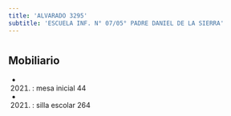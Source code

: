 ```yaml
---
title: 'ALVARADO 3295'
subtitle: 'ESCUELA INF. N° 07/05° PADRE DANIEL DE LA SIERRA'
---
```


#


## Mobiliario

*  (2021) : mesa inicial 44 

*  (2021) : silla escolar 264 



